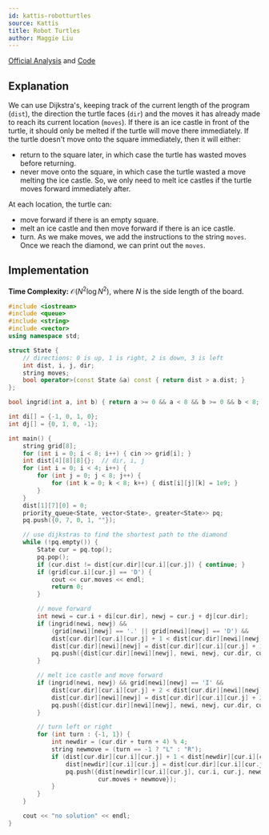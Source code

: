 ```yaml
---
id: kattis-robotturtles
source: Kattis
title: Robot Turtles
author: Maggie Liu
---
```


[Official Analysis](https://vthspc.cs.vt.edu/assets/files/outlines-vths-2016-20584eee6ff9cc2b00f5b30baf0c4d22.pdf#page=20)
and [Code](https://icpc.cs.vt.edu/hs/2016/judge/robotturtles/submissions/accepted/)

## Explanation

We can use Dijkstra's, keeping track of the current length of the program
($\texttt{dist}$), the direction the turtle faces ($\texttt{dir}$) and the moves
it has already made to reach its current location ($\texttt{moves}$). If there
is an ice castle in front of the turtle, it should only be melted if the turtle
will move there immediately. If the turtle doesn't move onto the square
immediately, then it will either:

- return to the square later, in which case the turtle has wasted moves before
  returning.
- never move onto the square, in which case the turtle wasted a move melting the
  ice castle.
So, we only need to melt ice castles if the turtle moves forward immediately after.

At each location, the turtle can:

- move forward if there is an empty square.
- melt an ice castle and then move forward if there is an ice castle.
- turn.
As we make moves, we add the instructions to the string $\texttt{moves}$. Once we
reach the diamond, we can print out the $\texttt{moves}$.

## Implementation

**Time Complexity:** $\mathcal{O}(N^2\log N^2)$, where $N$ is the side length of
the board.

<LanguageSection>

<CPPSection>

```cpp
#include <iostream>
#include <queue>
#include <string>
#include <vector>
using namespace std;

struct State {
	// directions: 0 is up, 1 is right, 2 is down, 3 is left
	int dist, i, j, dir;
	string moves;
	bool operator>(const State &a) const { return dist > a.dist; }
};

bool ingrid(int a, int b) { return a >= 0 && a < 8 && b >= 0 && b < 8; }

int di[] = {-1, 0, 1, 0};
int dj[] = {0, 1, 0, -1};

int main() {
	string grid[8];
	for (int i = 0; i < 8; i++) { cin >> grid[i]; }
	int dist[4][8][8]{};  // dir, i, j
	for (int i = 0; i < 4; i++) {
		for (int j = 0; j < 8; j++) {
			for (int k = 0; k < 8; k++) { dist[i][j][k] = 1e9; }
		}
	}
	dist[1][7][0] = 0;
	priority_queue<State, vector<State>, greater<State>> pq;
	pq.push({0, 7, 0, 1, ""});

	// use dijkstras to find the shortest path to the diamond
	while (!pq.empty()) {
		State cur = pq.top();
		pq.pop();
		if (cur.dist != dist[cur.dir][cur.i][cur.j]) { continue; }
		if (grid[cur.i][cur.j] == 'D') {
			cout << cur.moves << endl;
			return 0;
		}

		// move forward
		int newi = cur.i + di[cur.dir], newj = cur.j + dj[cur.dir];
		if (ingrid(newi, newj) &&
		    (grid[newi][newj] == '.' || grid[newi][newj] == 'D') &&
		    dist[cur.dir][cur.i][cur.j] + 1 < dist[cur.dir][newi][newj]) {
			dist[cur.dir][newi][newj] = dist[cur.dir][cur.i][cur.j] + 1;
			pq.push({dist[cur.dir][newi][newj], newi, newj, cur.dir, cur.moves + "F"});
		}

		// melt ice castle and move forward
		if (ingrid(newi, newj) && grid[newi][newj] == 'I' &&
		    dist[cur.dir][cur.i][cur.j] + 2 < dist[cur.dir][newi][newj]) {
			dist[cur.dir][newi][newj] = dist[cur.dir][cur.i][cur.j] + 2;
			pq.push({dist[cur.dir][newi][newj], newi, newj, cur.dir, cur.moves + "XF"});
		}

		// turn left or right
		for (int turn : {-1, 1}) {
			int newdir = (cur.dir + turn + 4) % 4;
			string newmove = (turn == -1 ? "L" : "R");
			if (dist[cur.dir][cur.i][cur.j] + 1 < dist[newdir][cur.i][cur.j]) {
				dist[newdir][cur.i][cur.j] = dist[cur.dir][cur.i][cur.j] + 1;
				pq.push({dist[newdir][cur.i][cur.j], cur.i, cur.j, newdir,
				         cur.moves + newmove});
			}
		}
	}

	cout << "no solution" << endl;
}
```

</CPPSection>
</LanguageSection>
